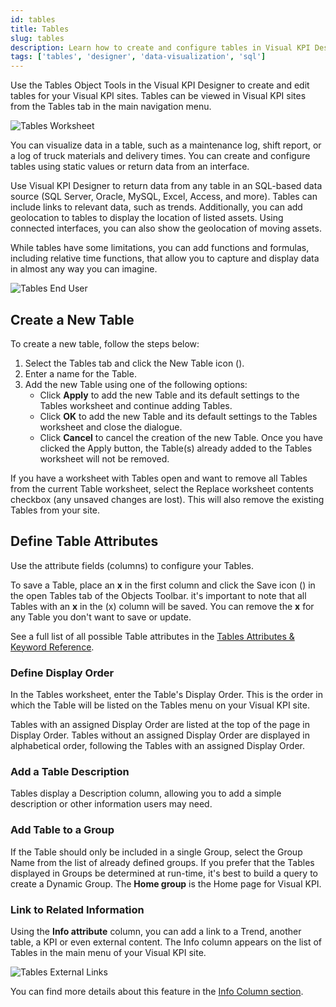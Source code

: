 ```yaml
---
id: tables
title: Tables
slug: tables
description: Learn how to create and configure tables in Visual KPI Designer, including defining attributes, linking to trends, and utilizing SQL-based data sources for dynamic data visualization.
tags: ['tables', 'designer', 'data-visualization', 'sql']
---
```


<head>
  <title>Tables</title>
  <meta name="keywords" content="tables, visual kpi designer, data visualization, table configuration, sql integration, maintenance log, shift report, dynamic groups, geolocation"/>
</head>


Use the Tables Object Tools in the Visual KPI Designer to create and edit tables for your Visual KPI sites. Tables can be viewed in Visual KPI sites from the Tables tab in the main navigation menu.

<Image
  src="media/designer/authoring/tables/tables-worksheet.png"
  alt="Tables Worksheet"
/>

You can visualize data in a table, such as a maintenance log, shift report, or a log of truck materials and delivery times. You can create and configure tables using static values or return data from an interface.

Use Visual KPI Designer to return data from any table in an SQL-based data source (SQL Server, Oracle, MySQL, Excel, Access, and more). Tables can include links to relevant data, such as trends. Additionally, you can add geolocation to tables to display the location of listed assets. Using connected interfaces, you can also show the geolocation of moving assets.

While tables have some limitations, you can add functions and formulas, including relative time functions, that allow you to capture and display data in almost any way you can imagine.

<Image
  src="media/designer/authoring/tables/tables-enduser.png"
  alt="Tables End User"
/>

## Create a New Table

To create a new table, follow the steps below:

1. Select the Tables tab and click the New Table icon (<PngFont name='new28' />).
2. Enter a name for the Table.
3. Add the new Table using one of the following options:
    - Click **Apply** to add the new Table and its default settings to the Tables worksheet and continue adding Tables.
    - Click **OK** to add the new Table and its default settings to the Tables worksheet and close the dialogue.
    - Click **Cancel** to cancel the creation of the new Table. Once you have clicked the Apply button, the Table(s) already added to the Tables worksheet will not be removed.

<Callout type="info" title="Working with Tables">
If you have a worksheet with Tables open and want to remove all Tables from the current Table worksheet, select the Replace worksheet contents checkbox (any unsaved changes are lost). This will also remove the existing Tables from your site.
</Callout>

## Define Table Attributes

Use the attribute fields (columns) to configure your Tables.

To save a Table, place an **x** in the first column and click the Save icon (<PngFont name='save28' />) in the open Tables tab of the Objects Toolbar. it's important to note that all Tables with an **x** in the (x) column will be saved. You can remove the **x** for any Table you don't want to save or update.

See a full list of all possible Table attributes in the [Tables Attributes & Keyword Reference](/reference/visual-kpi-designer/attributes-and-keywords/tables).

### Define Display Order

In the Tables worksheet, enter the Table's Display Order. This is the order in which the Table will be listed on the Tables menu on your Visual KPI site.

Tables with an assigned Display Order are listed at the top of the page in Display Order. Tables without an assigned Display Order are displayed in alphabetical order, following the Tables with an assigned Display Order.

### Add a Table Description

Tables display a Description column, allowing you to add a simple description or other information users may need.

### Add Table to a Group

If the Table should only be included in a single Group, select the Group Name from the list of already defined groups. If you prefer that the Tables displayed in Groups be determined at run-time, it's best to build a query to create a Dynamic Group. The **Home group** is the Home page for Visual KPI.

### Link to Related Information

Using the **Info attribute** column, you can add a link to a Trend, another table, a KPI or even external content. The Info column appears on the list of Tables in the main menu of your Visual KPI site.

<Image
  src="media/designer/authoring/tables/tables-link.png"
  alt="Tables External Links"
/>

You can find more details about this feature in the [Info Column section](/visual-kpi-designer/authoring/overview#info-column).
